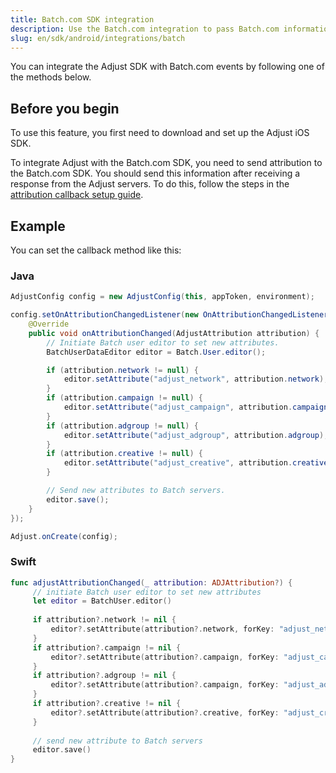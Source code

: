 ```yaml
---
title: Batch.com SDK integration
description: Use the Batch.com integration to pass Batch.com information to Adjust's servers.
slug: en/sdk/android/integrations/batch
---
```


You can integrate the Adjust SDK with Batch.com events by following one of the methods below.

## Before you begin

To use this feature, you first need to download and set up the Adjust iOS SDK.

To integrate Adjust with the Batch.com SDK, you need to send attribution to the Batch.com SDK. You should send this information after receiving a response from the Adjust servers. To do this, follow the steps in the [attribution callback setup guide](https://help.adjust.com/en/article/attribution-callbacks-ios-sdk).

## Example

You can set the callback method like this:

<Tabs>
<Tab>

### Java

```java
AdjustConfig config = new AdjustConfig(this, appToken, environment);

config.setOnAttributionChangedListener(new OnAttributionChangedListener() {
    @Override
    public void onAttributionChanged(AdjustAttribution attribution) {
        // Initiate Batch user editor to set new attributes.
        BatchUserDataEditor editor = Batch.User.editor();

        if (attribution.network != null) {
            editor.setAttribute("adjust_network", attribution.network);
        }
        if (attribution.campaign != null) {
            editor.setAttribute("adjust_campaign", attribution.campaign);
        }
        if (attribution.adgroup != null) {
            editor.setAttribute("adjust_adgroup", attribution.adgroup);
        }
        if (attribution.creative != null) {
            editor.setAttribute("adjust_creative", attribution.creative);
        }

        // Send new attributes to Batch servers.
        editor.save();
    }
});

Adjust.onCreate(config);
```

</Tab>
<Tab>

### Swift

```swift
func adjustAttributionChanged(_ attribution: ADJAttribution?) {
     // initiate Batch user editor to set new attributes
     let editor = BatchUser.editor()
     
     if attribution?.network != nil {
         editor?.setAttribute(attribution?.network, forKey: "adjust_network")
     }
     if attribution?.campaign != nil {
         editor?.setAttribute(attribution?.campaign, forKey: "adjust_campaign")
     }
     if attribution?.adgroup != nil {
         editor?.setAttribute(attribution?.campaign, forKey: "adjust_adgroup")
     }
     if attribution?.creative != nil {
         editor?.setAttribute(attribution?.creative, forKey: "adjust_creative")
     }
     
     // send new attribute to Batch servers
     editor.save()
}
```

</Tab>
</Tabs>
